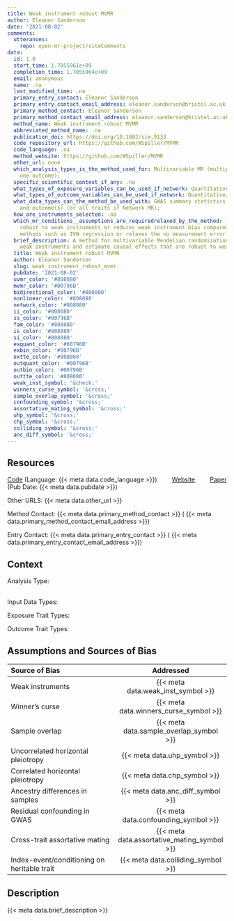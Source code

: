 ```yaml
---
title: Weak instrument robust MVMR
author: Eleanor Sanderson
date: '2021-08-02'
comments:
  utterances:
    repo: open-mr-project/siteComments
data:
  id: 1.0
  start_time: 1.7055961e+09
  completion_time: 1.7055964e+09
  email: anonymous
  name: .na
  last_modified_time: .na
  primary_entry_contact: Eleanor Sanderson
  primary_entry_contact_email_address: eleanor.sanderson@bristol.ac.uk
  primary_method_contact: Eleanor Sanderson
  primary_method_contact_email_address: eleanor.sanderson@bristol.ac.uk
  method_name: Weak instrument robust MVMR
  abbreviated_method_name: .na
  publication_doi: https://doi.org/10.1002/sim.9133
  code_repository_url: https://github.com/WSpiller/MVMR
  code_language: .na
  method_website: https://github.com/WSpiller/MVMR
  other_url: none
  which_analysis_types_is_the_method_used_for: Multivariable MR (multiple exposures,
    one outcome);
  specific_scientific_context_if_any: .na
  what_types_of_exposure_variables_can_be_used_if_network: Quantitative/continuous;Binary;
  what_types_of_outcome_variables_can_be_used_if_network: Quantitative/continuous;Binary;
  what_data_types_can_the_method_be_used_with: GWAS summary statistics for both exposure(s)
    and outcome(s) (or all traits if Network MR);
  how_are_instruments_selected: .na
  which_mr_conditions__assumptions_are_requiredrelaxed_by_the_method: The method is
    robust to weak instruments or reduces weak instrument bias compared to traditional
    methods such as IVW regression or relaxes the no measurement error (NOME) assumption.;
  brief_description: A method for multivariable Mendelian randomization to test for
    weak instruments and estimate causal effects that are robust to weak instruments.
  title: Weak instrument robust MVMR
  author: Eleanor Sanderson
  slug: weak_instrument_robust_mvmr
  pubdate: '2021-08-02'
  uvmr_color: '#808080'
  mvmr_color: '#00796B'
  bidirectional_color: '#808080'
  nonlinear_color: '#808080'
  network_color: '#808080'
  ii_color: '#808080'
  ss_color: '#00796B'
  fam_color: '#808080'
  is_color: '#808080'
  si_color: '#808080'
  exquant_color: '#00796B'
  exbin_color: '#00796B'
  extte_color: '#808080'
  outquant_color: '#00796B'
  outbin_color: '#00796B'
  outtte_color: '#808080'
  weak_inst_symbol: '&check;'
  winners_curse_symbol: '&cross;'
  sample_overlap_symbol: '&cross;'
  confounding_symbol: '&cross;'
  assortative_mating_symbol: '&cross;'
  uhp_symbol: '&cross;'
  chp_symbol: '&cross;'
  colliding_symbol: '&cross;'
  anc_diff_symbol: '&cross;'
---
```


<style>
.uvmr {
    color: white;
    background-color: {{< meta data.uvmr_color >}};
}

.mvmr {
    color: white;
    background-color: {{< meta data.mvmr_color >}};
}

.network {
    color: white;
    background-color: {{< meta data.network_color >}};
}

.bidirectional {
    color: white;
    background-color: {{< meta data.bidirectional_color >}};
}

.nonlinear {
    color: white;
    background-color: {{< meta data.nonlinear_color >}};
}

.ii {
    color: white;
    background-color: {{< meta data.ii_color >}};
}
.is {
    color: white;
    background-color: {{< meta data.is_color >}};
}
.si {
    color: white;
    background-color: {{< meta data.si_color >}};
}
.ss {
    color: white;
    background-color: {{< meta data.ss_color >}};
}
.fam {
    color: white;
    background-color: {{< meta data.fam_color >}};
}

.exquant {
    color: white;
    background-color: {{< meta data.exquant_color >}};
}
.exbin {
    color: white;
    background-color: {{< meta data.exbin_color >}};
}
.extte {
    color: white;
    background-color: {{< meta data.extte_color >}};
}
.outquant {
    color: white;
    background-color: {{< meta data.outquant_color >}};
}
.outbin {
    color: white;
    background-color: {{< meta data.outbin_color >}};
}
.outtte {
    color: white;
    background-color: {{< meta data.outtte_color >}};
}
</style>
## Resources

[Code]({{< meta data.code_repository_url >}}) (Language: {{< meta data.code_language >}}) <span style="margin-right: 30px;"></span> [Website]({{< meta data.method_website >}}) <span style="margin-right: 30px;"></span> [Paper]({{< meta data.publication_doi >}}) (Pub Date: {{< meta data.pubdate >}})

Other URLS: {{< meta data.other_url >}}

Method Contact: {{< meta data.primary_method_contact >}} ( {{< meta data.primary_method_contact_email_address >}})

Entry Contact: {{< meta data.primary_entry_contact >}} ( {{< meta data.primary_entry_contact_email_address >}})

## Context


Analysis Type:  <span class = "uvmr">UVMR</span> <span style="margin-right: 10px;"></span> <span class = "mvmr">MVMR</span> <span style="margin-right: 10px;"></span> <span class="network">Network MR</span>  <span style="margin-right: 10px;"></span> <span class = "bidirectional">Bi-Driectional MR</span></span><span style="margin-right: 10px;"></span> <span class="nonlinear">Non-Linear</span>


Input Data Types:  <span class = "ii">Ind/Ind</span> <span style="margin-right: 10px;"></span> <span class = "is">Ind/SS</span> <span style="margin-right: 10px;"></span> <span class="si">SS/Ind</span>  <span style="margin-right: 10px;"></span> <span class = "ss">SS/SS</span><span style="margin-right: 10px;"></span><span class = "fam">family</span>

Exposure Trait Types:  <span class="exquant">Quantitative</span> <span style="margin-right: 10px;"></span> <span class="exbin">Binary</span> <span style="margin-right: 10px;"></span> <span class="extte">Time to event</span> 

Outcome Trait Types: <span class="outquant">Quantitative</span> <span style="margin-right: 10px;"></span> <span class="outbin">Binary</span> <span style="margin-right: 10px;"></span> <span class="outtte">Time to event</span> 

## Assumptions and Sources of Bias

| Source of Bias | Addressed |
|:-----------|:--------:|
| Weak instruments | {{< meta data.weak_inst_symbol >}} | 
| Winner's curse | {{< meta data.winners_curse_symbol >}}  |  
| Sample overlap | {{< meta data.sample_overlap_symbol >}} |
| Uncorrelated horizontal pleiotropy | {{< meta data.uhp_symbol >}} |
| Correlated horizontal pleiotropy |  {{< meta data.chp_symbol >}} | 
| Ancestry differences in samples | {{< meta data.anc_diff_symbol >}}| 
| Residual confounding in GWAS | {{< meta data.confounding_symbol >}}| 
| Cross-trait assortative mating |{{< meta data.assortative_mating_symbol >}}| 
| Index-event/conditioning on heritable trait | {{< meta data.colliding_symbol >}}| 


## Description

{{< meta data.brief_description >}}

